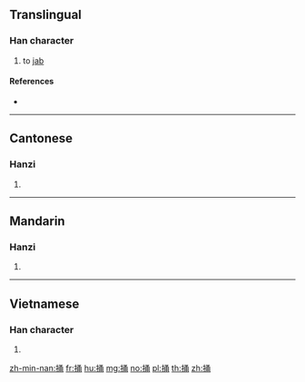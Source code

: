 ==Translingual==

===Han character===
{{Han char|rn=64|rad=手|as=07|sn=10|four=57027|canj=QNIB|ids=⿰扌甬}}

# to [[jab]]

====References====
* {{Han ref|kx=0433.060|dkj=12130|dj=0782.180|hdz=31888.040|uh=6345|ud=25413|bh=D1B6|bd=53686}}

----

==Cantonese==

===Hanzi===
{{yue-hanzi|jyut=[[tong2]], [[tung2]]|y=tong2, tung2}}

# {{defn|lang=yue|sort=手07}}

----

==Mandarin==

===Hanzi===
{{cmn-hanzi|pin=[[tǒng]] ([[tong3]]), [[luō]] ([[luo1]]), [[lǚ]] ([[lü3]])|wg=t'ung<sup>3</sup>, lo<sup>1</sup>, lü<sup>3</sup>}}

# {{defn|lang=cmn|sort=手07}}

----

==Vietnamese==

===Han character===
{{vi-readings|rs=手07|hanviet=thòng}}

# {{defn|lang=vi|sort=手07}}

[[zh-min-nan:捅]]
[[fr:捅]]
[[hu:捅]]
[[mg:捅]]
[[no:捅]]
[[pl:捅]]
[[th:捅]]
[[zh:捅]]